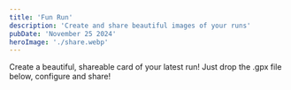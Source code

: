 ```yaml
---
title: 'Fun Run'
description: 'Create and share beautiful images of your runs'
pubDate: 'November 25 2024'
heroImage: './share.webp'
---
```


Create a beautiful, shareable card of your latest run! Just drop the .gpx file below, configure and share!


<RunShare client:load />  


<div class="mt-10"></div>